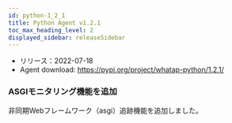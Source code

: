 ```yaml
---
id: python-1_2_1
title: Python Agent v1.2.1
toc_max_heading_level: 2
displayed_sidebar: releaseSidebar
---
```



- リリース：2022-07-18
- Agent download: https://pypi.org/project/whatap-python/1.2.1/

### ASGIモニタリング機能を追加

非同期Webフレームワーク（asgi）追跡機能を追加しました。
